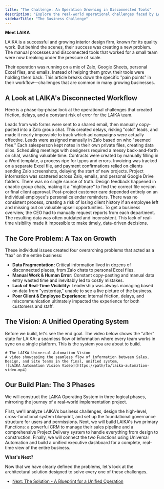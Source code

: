 ```yaml
---
title: "The Challenge: An Operation Drowning in Disconnected Tools"
description: "Explore the real-world operational challenges faced by LAIKA, a growing interior design firm, from chaotic lead management to fragmented project data."
sidebarTitle: "The Business Challenge"
---
```


**Meet LAIKA**

<Info>
  LAIKA is a successful and growing interior design firm, known for its quality work. But behind the scenes, their success was creating a new problem. The manual processes and disconnected tools that worked for a small team were now breaking under the pressure of scale.

  Their operation was running on a mix of Zalo, Google Sheets, personal Excel files, and emails. Instead of helping them grow, their tools were holding them back. This article breaks down the specific "pain points" in their workflow—challenges that are common in many growing businesses.
</Info>

## **A Look at LAIKA's Disconnected Workflow**

Here is a phase-by-phase look at the operational challenges that created friction, delays, and a constant risk of error for the LAIKA team.

<CardGroup cols={3}>
  <Card title="1. Marketing & Lead Capture" icon="bullhorn" iconType="duotone">
    Leads from web forms were sent to a shared email, then manually copy-pasted into a Zalo group chat. This created delays, risking "cold" leads, and made it nearly impossible to track which ad campaigns were actually effective.
  </Card>
  <Card title="2. Sales & Consulting" icon="handshake" iconType="duotone">
    Leads were assigned manually in Zalo based on who "seemed free." Each salesperson kept notes in their own private files, creating data silos. Scheduling meetings with designers required a messy back-and-forth on chat, wasting valuable time.
  </Card>
  <Card title="3. Contracts & Payments" icon="file-signature" iconType="duotone">
    Contracts were created by manually filling in a Word template, a process ripe for typos and errors. Invoicing was tracked on a separate Excel file, and payment confirmations relied on clients sending Zalo screenshots, delaying the start of new projects.
  </Card>
  <Card title="4. Project Implementation" icon="helmet-safety" iconType="duotone">
    Project information was scattered across Zalo, emails, and personal Google Drive folders. There was no single source of truth. Design feedback happened in chaotic group chats, making it a "nightmare" to find the correct file version or final client approval.
  </Card>
  <Card title="5. Handover & Customer Care" icon="hand-holding-heart" iconType="duotone">
    Post-project customer care depended entirely on an individual employee's personal calendar reminders. There was no consistent process, creating a risk of losing client history if an employee left and missing out on valuable upsell opportunities.
  </Card>
  <Card title="6. Management & Reporting" icon="chart-line" iconType="duotone">
    To get a business overview, the CEO had to manually request reports from each department. The resulting data was often outdated and inconsistent. This lack of real-time visibility made it impossible to make timely, data-driven decisions.
  </Card>
</CardGroup>

## The Core Problem: A Tax on Growth

These individual issues created four overarching problems that acted as a "tax" on the entire business:

- **Data Fragmentation:** Critical information lived in dozens of disconnected places, from Zalo chats to personal Excel files.
- **Manual Work & Human Error:** Constant copy-pasting and manual data entry wasted time and inevitably led to costly mistakes.
- **Lack of Real-Time Visibility:** Leadership was always managing based on data from "yesterday," unable to see a live picture of the business.
- **Poor Client & Employee Experience:** Internal friction, delays, and miscommunication ultimately impacted the experience for both customers and staff.

## **The Vision: A Unified Operating System**

Before we build, let's see the end goal. The video below shows the "after" state for LAIKA: a seamless flow of information where every team works in sync on a single platform. This is the system you are about to build.

```guidejar
# The LAIKA Universal Automation Vision
A video showcasing the seamless flow of information between Sales, Design, and Site teams in the final, unified system.
![LAIKA Automation Vision Video](https://path/to/laika-automation-video.mp4)
```

## **Our Build Plan: The 3 Phases**

We will construct the LAIKA Operating System in three logical phases, mirroring the journey of a real-world implementation project.

<CardGroup cols={3}>
  <Card title="1. The Master Plan" icon="map" iconType="duotone">
    First, we'll analyze LAIKA's business challenges, design the high-level, cross-functional system blueprint, and set up the foundational governance structure for users and permissions.
  </Card>
  <Card title="2. Building the Core Functions" icon="cubes" iconType="duotone">
    Next, we will build LAIKA's two primary Functions: a powerful CRM to manage their sales pipeline and a comprehensive Project Delivery system to handle everything from design to construction.
  </Card>
  <Card title="3. Operating the Unified System" icon="arrows-spin" iconType="duotone">
    Finally, we will connect the two Functions using Universal Automation and build a unified executive dashboard for a complete, real-time view of the entire business.
  </Card>
</CardGroup>

**What's Next?**

Now that we have clearly defined the problems, let's look at the architectural solution designed to solve every one of these challenges.

- [Next: The Solution - A Blueprint for a Unified Operation](/build-playbooks/01-flagship-case-study-laika/master-plan/the-cross-function-system-blueprint)